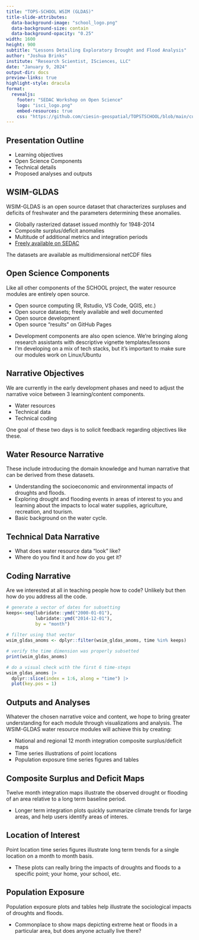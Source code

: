 ```yaml
---
title: "TOPS-SCHOOL WSIM (GLDAS)"
title-slide-attributes:
  data-background-image: "school_logo.png"
  data-background-size: contain
  data-background-opacity: "0.25"
width: 1600
height: 900
subtitle: "Lessons Detailing Exploratory Drought and Flood Analysis"
author: "Joshua Brinks"
institute: "Research Scientist, ISciences, LLC"
date: "January 9, 2024"
output-dir: docs
preview-links: true
highlight-style: dracula
format: 
  revealjs:
    footer: "SEDAC Workshop on Open Science"
    logo: "isci_logo.png"
    embed-resources: true
    css: "https://github.com/ciesin-geospatial/TOPSTSCHOOL/blob/main/custom.scss"
---
```


## Presentation Outline

-   Learning objectives
-   Open Science Components
-   Technical details
-   Proposed analyses and outputs

## WSIM-GLDAS

WSIM-GLDAS is an open source dataset that characterizes surpluses and deficits of freshwater and the parameters determining these anomalies.

- Globally rasterized dataset issued monthly for 1948-2014
- Composite surplus/deficit anomalies
- Multitude of additional metrics and integration periods
- [Freely available on SEDAC](https://sedac.ciesin.columbia.edu/data/set/water-wsim-gldas-v1)

::: {.notes}
The datasets are available as multidimensional netCDF files
:::

## Open Science Components

Like all other components of the SCHOOL project, the water resource modules are entirely open source.

- Open source computing (R, Rstudio, VS Code, QGIS, etc.)
- Open source datasets; freely available and well documented
- Open source development
- Open source "results" on GitHub Pages

::: {.notes}
- Development components are also open science. We're bringing along research assistants with descriptive vignette templates/lessons
- I'm developing on a mix of tech stacks, but it's important to make sure our modules work on Linux/Ubuntu
:::

## Narrative Objectives

We are currently in the early development phases and need to adjust the narrative voice between 3 learning/content components.

- Water resources 
- Technical data
- Technical coding

::: {.notes}
One goal of these two days is to solicit feedback regarding objectives like these. 
:::

## Water Resource Narrative

These include introducing the domain knowledge and human narrative that can be derived from these datasets.

- Understanding the socioeconomic and environmental impacts of droughts and floods.
- Exploring drought and flooding events in areas of interest to you and learning about the impacts to local water supplies, agriculture, recreation, and tourism. 
- Basic background on the water cycle.

## Technical Data Narrative

- What does water resource data "look" like?
- Where do you find it and *how* do you get it?

## Coding Narrative

Are we interested at all in teaching people how to code? Unlikely but then how do you address all the code.

```.r
# generate a vector of dates for subsetting
keeps<-seq(lubridate::ymd("2000-01-01"),
           lubridate::ymd("2014-12-01"), 
           by = "month")
           
# filter using that vector
wsim_gldas_anoms <- dplyr::filter(wsim_gldas_anoms, time %in% keeps)

# verify the time dimension was properly subsetted
print(wsim_gldas_anoms)

# do a visual check with the first 6 time-steps
wsim_gldas_anoms |>
  dplyr::slice(index = 1:6, along = "time") |>
  plot(key.pos = 1)
```

## Outputs and Analyses

Whatever the chosen narrative voice and content, we hope to bring greater understanding for each module through visualizations and analysis. The WSIM-GLDAS water resource modules will achieve this by creating:

- National and regional 12 month integration composite surplus/deficit maps
- Time series illustrations of point locations
- Population exposure time series figures and tables

## Composite Surplus and Deficit Maps

Twelve month integration maps illustrate the observed drought or flooding of an area relative to a long term baseline period.

::: {.notes}
- Longer term integration plots quickly summarize climate trends for large areas, and help users identify areas of interes. 
:::

## Location of Interest

Point location time series figures illustrate long term trends for a single location on a month to month basis. 

::: {.notes}
- These plots can really bring the impacts of droughts and floods to a specific point; your home, your school, etc.
:::

## Population Exposure 

Population exposure plots and tables help illustrate the sociological impacts of droughts and floods.

::: {.notes}
- Commonplace to show maps depicting extreme heat or floods in a particular area, but does anyone actually live there?
:::